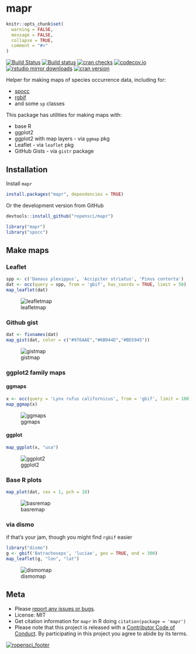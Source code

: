 mapr
====

```r
knitr::opts_chunk$set(
  warning = FALSE,
  message = FALSE,
  collapse = TRUE,
  comment = "#>"
)
```

[![Build Status](https://travis-ci.org/ropensci/mapr.svg?branch=master)](https://travis-ci.org/ropensci/mapr)
[![Build status](https://ci.appveyor.com/api/projects/status/p0vje85d0us1q2pa?svg=true)](https://ci.appveyor.com/project/sckott/mapr)
[![cran checks](https://cranchecks.info/badges/worst/mapr)](https://cranchecks.info/pkgs/mapr)
[![codecov.io](https://codecov.io/github/ropensci/mapr/coverage.svg?branch=master)](https://codecov.io/github/ropensci/mapr?branch=master)
[![rstudio mirror downloads](http://cranlogs.r-pkg.org/badges/mapr?color=FAB657)](https://github.com/metacran/cranlogs.app)
[![cran version](http://www.r-pkg.org/badges/version/mapr)](https://cran.r-project.org/package=mapr)


Helper for making maps of species occurrence data, including for:

* [spocc](https://github.com/ropensci/spocc)
* [rgbif](https://github.com/ropensci/rgbif)
* and some `sp` classes

This package has utilities for making maps with:

* base R
* ggplot2
* ggplot2 with map layers - via `ggmap` pkg
* Leaflet - via `leaflet` pkg
* GitHub Gists - via `gistr` package

## Installation

Install `mapr`

```r
install.packages("mapr", dependencies = TRUE)
```

Or the development version from GitHub

```r
devtools::install_github("ropensci/mapr")
```

```r
library("mapr")
library("spocc")
```

## Make maps

### Leaflet

```r
spp <- c('Danaus plexippus', 'Accipiter striatus', 'Pinus contorta')
dat <- occ(query = spp, from = 'gbif', has_coords = TRUE, limit = 50)
map_leaflet(dat)
```

![leafletmap](http://f.cl.ly/items/3l3e0g3l031e212u0W3G/Screen%20Shot%202016-05-01%20at%2012.32.05%20PM.png)

### Github gist

```r
dat <- fixnames(dat)
map_gist(dat, color = c("#976AAE","#6B944D","#BD5945"))
```

![gistmap](http://f.cl.ly/items/343l2G0A2J3T0n2t433W/Screen%20Shot%202014-02-09%20at%2010.40.57%20PM.png)

### ggplot2 family maps

#### ggmaps

```r
x <- occ(query = 'Lynx rufus californicus', from = 'gbif', limit = 100)
map_ggmap(x)
```

![ggmaps](http://f.cl.ly/items/1L3r0b3k1W2o1Z3j2I3r/Screen%20Shot%202015-07-02%20at%202.55.59%20PM.png)

#### ggplot

```r
map_ggplot(x, "usa")
```

![ggplot2](http://f.cl.ly/items/1k2a012u1F1H1E13370U/Screen%20Shot%202015-07-02%20at%203.21.31%20PM.png)

### Base R plots

```r
map_plot(dat, cex = 1, pch = 10)
```

![basremap](http://f.cl.ly/items/2J3d1z1t0U3r410o2T3d/Screen%20Shot%202015-07-02%20at%202.57.04%20PM.png)

### via dismo

if that's your jam, though you might find `rgbif` easier

```r
library("dismo")
g <- gbif('Batrachoseps', 'luciae', geo = TRUE, end = 300)
map_leaflet(g, "lon", "lat")
```

![dismomap](http://f.cl.ly/items/2u2V0n0B3Y2y0p1d0f1M/Screen%20Shot%202016-01-22%20at%204.46.12%20PM.png)

## Meta

* Please [report any issues or bugs](https://github.com/ropensci/mapr/issues).
* License: MIT
* Get citation information for `mapr` in R doing `citation(package = 'mapr')`
* Please note that this project is released with a [Contributor Code of Conduct](CODE_OF_CONDUCT.md). By participating in this project you agree to abide by its terms.

[![ropensci_footer](http://ropensci.org/public_images/github_footer.png)](https://ropensci.org)
